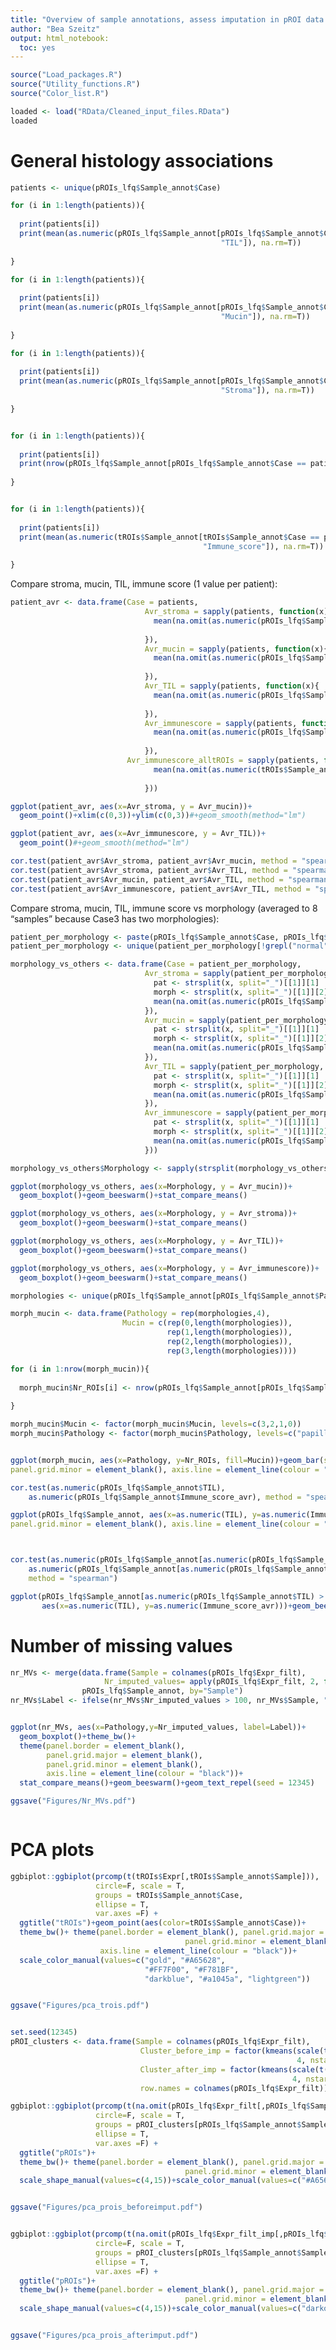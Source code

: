 ```yaml
---
title: "Overview of sample annotations, assess imputation in pROI data and draw PCA plots"
author: "Bea Szeitz"
output: html_notebook:
  toc: yes
---
```



```r
source("Load_packages.R")
source("Utility_functions.R")
source("Color_list.R")
```



```r
loaded <- load("RData/Cleaned_input_files.RData")
loaded

```

# General histology associations


```r

patients <- unique(pROIs_lfq$Sample_annot$Case)

for (i in 1:length(patients)){
  
  print(patients[i])
  print(mean(as.numeric(pROIs_lfq$Sample_annot[pROIs_lfq$Sample_annot$Case == patients[i],
                                               "TIL"]), na.rm=T))
  
}

for (i in 1:length(patients)){
  
  print(patients[i])
  print(mean(as.numeric(pROIs_lfq$Sample_annot[pROIs_lfq$Sample_annot$Case == patients[i],
                                               "Mucin"]), na.rm=T))
  
}

for (i in 1:length(patients)){
  
  print(patients[i])
  print(mean(as.numeric(pROIs_lfq$Sample_annot[pROIs_lfq$Sample_annot$Case == patients[i],
                                               "Stroma"]), na.rm=T))
  
}


for (i in 1:length(patients)){
  
  print(patients[i])
  print(nrow(pROIs_lfq$Sample_annot[pROIs_lfq$Sample_annot$Case == patients[i],]))
  
}


for (i in 1:length(patients)){
  
  print(patients[i])
  print(mean(as.numeric(tROIs$Sample_annot[tROIs$Sample_annot$Case == patients[i],
                                           "Immune_score"]), na.rm=T))
  
}

```

Compare stroma, mucin, TIL, immune score (1 value per patient):

```r

patient_avr <- data.frame(Case = patients,
                              Avr_stroma = sapply(patients, function(x){
                                mean(na.omit(as.numeric(pROIs_lfq$Sample_annot[pROIs_lfq$Sample_annot$Case ==x,
                                                                               "Stroma"])))
                              }),
                              Avr_mucin = sapply(patients, function(x){
                                mean(na.omit(as.numeric(pROIs_lfq$Sample_annot[pROIs_lfq$Sample_annot$Case ==x,
                                                                               "Mucin"])))
                              }),
                              Avr_TIL = sapply(patients, function(x){
                                mean(na.omit(as.numeric(pROIs_lfq$Sample_annot[pROIs_lfq$Sample_annot$Case ==x,
                                                                               "TIL"])))
                              }),
                              Avr_immunescore = sapply(patients, function(x){
                                mean(na.omit(as.numeric(pROIs_lfq$Sample_annot[pROIs_lfq$Sample_annot$Case ==x,
                                                                               "Immune_score_avr"])))
                              }),
                          Avr_immunescore_alltROIs = sapply(patients, function(x){
                                mean(na.omit(as.numeric(tROIs$Sample_annot[tROIs$Sample_annot$Case ==x,
                                                                           "Immune_score"])))
                              }))

ggplot(patient_avr, aes(x=Avr_stroma, y = Avr_mucin))+
  geom_point()+xlim(c(0,3))+ylim(c(0,3))#+geom_smooth(method="lm")

ggplot(patient_avr, aes(x=Avr_immunescore, y = Avr_TIL))+
  geom_point()#+geom_smooth(method="lm")

cor.test(patient_avr$Avr_stroma, patient_avr$Avr_mucin, method = "spearman")
cor.test(patient_avr$Avr_stroma, patient_avr$Avr_TIL, method = "spearman")
cor.test(patient_avr$Avr_mucin, patient_avr$Avr_TIL, method = "spearman")
cor.test(patient_avr$Avr_immunescore, patient_avr$Avr_TIL, method = "spearman")

```


Compare stroma, mucin, TIL, immune score vs morphology (averaged to 8 "samples" because Case3 has two morphologies):

```r

patient_per_morphology <- paste(pROIs_lfq$Sample_annot$Case, pROIs_lfq$Sample_annot$Pathology, sep="_")
patient_per_morphology <- unique(patient_per_morphology[!grepl("normal",patient_per_morphology)])

morphology_vs_others <- data.frame(Case = patient_per_morphology,
                              Avr_stroma = sapply(patient_per_morphology, function(x){
                                pat <- strsplit(x, split="_")[[1]][1]
                                morph <- strsplit(x, split="_")[[1]][2]
                                mean(na.omit(as.numeric(pROIs_lfq$Sample_annot[pROIs_lfq$Sample_annot$Case ==pat & pROIs_lfq$Sample_annot$Pathology == morph,"Stroma"])))
                              }),
                              Avr_mucin = sapply(patient_per_morphology, function(x){
                                pat <- strsplit(x, split="_")[[1]][1]
                                morph <- strsplit(x, split="_")[[1]][2]
                                mean(na.omit(as.numeric(pROIs_lfq$Sample_annot[pROIs_lfq$Sample_annot$Case ==pat & pROIs_lfq$Sample_annot$Pathology == morph,"Mucin"])))
                              }),
                              Avr_TIL = sapply(patient_per_morphology, function(x){
                                pat <- strsplit(x, split="_")[[1]][1]
                                morph <- strsplit(x, split="_")[[1]][2]
                                mean(na.omit(as.numeric(pROIs_lfq$Sample_annot[pROIs_lfq$Sample_annot$Case ==pat& pROIs_lfq$Sample_annot$Pathology == morph,"TIL"])))
                              }),
                              Avr_immunescore = sapply(patient_per_morphology, function(x){
                                pat <- strsplit(x, split="_")[[1]][1]
                                morph <- strsplit(x, split="_")[[1]][2]
                                mean(na.omit(as.numeric(pROIs_lfq$Sample_annot[pROIs_lfq$Sample_annot$Case ==pat& pROIs_lfq$Sample_annot$Pathology == morph,"Immune_score_avr"])))
                              }))

morphology_vs_others$Morphology <- sapply(strsplit(morphology_vs_others$Case, split="_"),"[[",2)

ggplot(morphology_vs_others, aes(x=Morphology, y = Avr_mucin))+
  geom_boxplot()+geom_beeswarm()+stat_compare_means()

ggplot(morphology_vs_others, aes(x=Morphology, y = Avr_stroma))+
  geom_boxplot()+geom_beeswarm()+stat_compare_means()

ggplot(morphology_vs_others, aes(x=Morphology, y = Avr_TIL))+
  geom_boxplot()+geom_beeswarm()+stat_compare_means()

ggplot(morphology_vs_others, aes(x=Morphology, y = Avr_immunescore))+
  geom_boxplot()+geom_beeswarm()+stat_compare_means()


```


```r
morphologies <- unique(pROIs_lfq$Sample_annot[pROIs_lfq$Sample_annot$Pathology!="normal","Pathology"])

morph_mucin <- data.frame(Pathology = rep(morphologies,4),
                         Mucin = c(rep(0,length(morphologies)),
                                   rep(1,length(morphologies)),
                                   rep(2,length(morphologies)),
                                   rep(3,length(morphologies))))

for (i in 1:nrow(morph_mucin)){
  
  morph_mucin$Nr_ROIs[i] <- nrow(pROIs_lfq$Sample_annot[pROIs_lfq$Sample_annot$Pathology == morph_mucin$Pathology[i] & pROIs_lfq$Sample_annot$Mucin == morph_mucin$Mucin[i],])
  
}

morph_mucin$Mucin <- factor(morph_mucin$Mucin, levels=c(3,2,1,0))
morph_mucin$Pathology <- factor(morph_mucin$Pathology, levels=c("papillary", "tubular", "solid"))


ggplot(morph_mucin, aes(x=Pathology, y=Nr_ROIs, fill=Mucin))+geom_bar(stat="identity",position=position_stack())+ scale_fill_grey()+theme_bw()+ theme(panel.border = element_blank(), panel.grid.major = element_blank(),
panel.grid.minor = element_blank(), axis.line = element_line(colour = "black"))+coord_flip()

```



```r
cor.test(as.numeric(pROIs_lfq$Sample_annot$TIL),
    as.numeric(pROIs_lfq$Sample_annot$Immune_score_avr), method = "spearman")

ggplot(pROIs_lfq$Sample_annot, aes(x=as.numeric(TIL), y=as.numeric(Immune_score_avr)))+geom_beeswarm()+theme_bw()+ theme(panel.border = element_blank(), panel.grid.major = element_blank(),
panel.grid.minor = element_blank(), axis.line = element_line(colour = "black"))+geom_smooth(method="lm", color = "darkgrey")



cor.test(as.numeric(pROIs_lfq$Sample_annot[as.numeric(pROIs_lfq$Sample_annot$TIL) > 15,"TIL"]),
    as.numeric(pROIs_lfq$Sample_annot[as.numeric(pROIs_lfq$Sample_annot$TIL) > 15,"Immune_score_avr"]), 
    method = "spearman")

ggplot(pROIs_lfq$Sample_annot[as.numeric(pROIs_lfq$Sample_annot$TIL) > 15,], 
       aes(x=as.numeric(TIL), y=as.numeric(Immune_score_avr)))+geom_beeswarm()


```



# Number of missing values

```r

nr_MVs <- merge(data.frame(Sample = colnames(pROIs_lfq$Expr_filt),
                     Nr_imputed_values= apply(pROIs_lfq$Expr_filt, 2, function(x) {sum(is.na(x))})), 
                pROIs_lfq$Sample_annot, by="Sample")
nr_MVs$Label <- ifelse(nr_MVs$Nr_imputed_values > 100, nr_MVs$Sample, "")


ggplot(nr_MVs, aes(x=Pathology,y=Nr_imputed_values, label=Label))+
  geom_boxplot()+theme_bw()+ 
  theme(panel.border = element_blank(), 
        panel.grid.major = element_blank(),
        panel.grid.minor = element_blank(), 
        axis.line = element_line(colour = "black"))+
  stat_compare_means()+geom_beeswarm()+geom_text_repel(seed = 12345)

ggsave("Figures/Nr_MVs.pdf")



```

# PCA plots


```r


ggbiplot::ggbiplot(prcomp(t(tROIs$Expr[,tROIs$Sample_annot$Sample])),
                   circle=F, scale = T, 
                   groups = tROIs$Sample_annot$Case,
                   ellipse = T,
                   var.axes	=F) + 
  ggtitle("tROIs")+geom_point(aes(color=tROIs$Sample_annot$Case))+
  theme_bw()+ theme(panel.border = element_blank(), panel.grid.major = element_blank(),
                                       panel.grid.minor = element_blank(), 
                    axis.line = element_line(colour = "black"))+
  scale_color_manual(values=c("gold", "#A65628", 
                              "#FF7F00", "#F781BF", 
                              "darkblue", "#a1045a", "lightgreen"))


ggsave("Figures/pca_trois.pdf")


set.seed(12345)
pROI_clusters <- data.frame(Sample = colnames(pROIs_lfq$Expr_filt),
                             Cluster_before_imp = factor(kmeans(scale(t(na.omit(pROIs_lfq$Expr_filt))), 
                                                                4, nstart = 100)$cluster),
                             Cluster_after_imp = factor(kmeans(scale(t(na.omit(pROIs_lfq$Expr_filt_imp))), 
                                                               4, nstart = 100)$cluster),
                             row.names = colnames(pROIs_lfq$Expr_filt))

ggbiplot::ggbiplot(prcomp(t(na.omit(pROIs_lfq$Expr_filt[,pROIs_lfq$Sample_annot$Sample]))),
                   circle=F, scale = T, 
                   groups = pROI_clusters[pROIs_lfq$Sample_annot$Sample,"Cluster_before_imp"],
                   ellipse = T,
                   var.axes	=F) + 
  ggtitle("pROIs")+
  theme_bw()+ theme(panel.border = element_blank(), panel.grid.major = element_blank(),
                                       panel.grid.minor = element_blank(), axis.line = element_line(colour = "black"))+
  scale_shape_manual(values=c(4,15))+scale_color_manual(values=c("#A65628", "#F781BF", "darkorange", "black"))


ggsave("Figures/pca_prois_beforeimput.pdf")


ggbiplot::ggbiplot(prcomp(t(na.omit(pROIs_lfq$Expr_filt_imp[,pROIs_lfq$Sample_annot$Sample]))),
                   circle=F, scale = T, 
                   groups = pROI_clusters[pROIs_lfq$Sample_annot$Sample,"Cluster_after_imp"],
                   ellipse = T,
                   var.axes	=F) + 
  ggtitle("pROIs")+
  theme_bw()+ theme(panel.border = element_blank(), panel.grid.major = element_blank(),
                                       panel.grid.minor = element_blank(), axis.line = element_line(colour = "black"))+
  scale_shape_manual(values=c(4,15))+scale_color_manual(values=c("darkorange", "#A65628", "#F781BF", "black"))


ggsave("Figures/pca_prois_afterimput.pdf")

```


